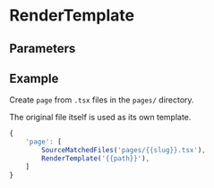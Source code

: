 # RenderTemplate

<Doc />
<Proc />

## Parameters

<Params />

## Example

Create `page` from `.tsx` files in the `pages/` directory.

The original file itself is used as its own template.

```javascript
{
    'page': [
        SourceMatchedFiles('pages/{{slug}}.tsx'),
        RenderTemplate('{{path}}'),
    ]
}
```
